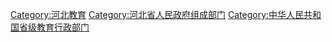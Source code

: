 [[Category:河北教育|Category:河北教育]]
[[Category:河北省人民政府组成部门|Category:河北省人民政府组成部门]]
[[Category:中华人民共和国省级教育行政部门|Category:中华人民共和国省级教育行政部门]]